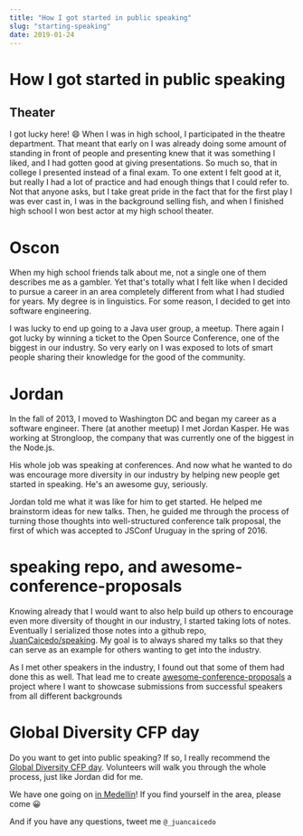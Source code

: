 ```yaml
---
title: "How I got started in public speaking"
slug: "starting-speaking"
date: 2019-01-24
---
```

# How I got started in public speaking
## Theater
I got lucky here! 😄
When I was in high school, I participated in the theatre department. That meant
that early on I was already doing some amount of standing in front of people and presenting
knew that it was something I liked, and I had gotten good at giving
presentations. So much so, that in college I presented instead of a final exam.
To one extent I felt good at it, but really I had a lot of practice and had
enough things that I could refer to. Not that anyone asks, but I take great
pride in the fact that for the first play I was ever cast in, I was in the
background selling fish, and when I finished high school I won best actor at my
high school theater.
# Oscon
When my high school friends talk about me, not a single one of them describes me
as a gambler. Yet that's totally what I felt like when I decided to pursue a
career in an area completely different from what I had studied for years. My
degree is in linguistics. For some reason, I decided to get into software
engineering.

I was lucky to end up going to a Java user group, a meetup. There again I got
lucky by winning a ticket to the Open Source Conference, one of the biggest in
our industry. So very early on I was exposed to lots of smart people sharing
their knowledge for the good of the community.
# Jordan
In the fall of 2013, I moved to Washington DC and began my career as a software
engineer. There (at another meetup) I met Jordan Kasper. He was working at
Strongloop, the company that was currently one of the biggest in the Node.js.

His whole job was speaking at conferences. And now what he wanted to do was
encourage more diversity in our industry by helping new people get started in
speaking. He's an awesome guy, seriously.

Jordan told me what it was like for him to get started. He helped me brainstorm
ideas for new talks. Then, he guided me through the process of turning those
thoughts into well-structured conference talk proposal, the first of which was
accepted to JSConf Uruguay in the spring of 2016.
# speaking repo, and awesome-conference-proposals
Knowing already that I would want to also help build up others to encourage even
more diversity of thought in our industry, I started taking lots of notes.
Eventually I serialized those notes into a github repo,
[JuanCaicedo/speaking](https://github.com/JuanCaicedo/awesome-conference-proposals).
My goal is to always shared my talks so that they can serve as an example for
others wanting to get into the industry.

As I met other speakers in the industry, I found out that some of them had done
this as well. That lead me to create
[awesome-conference-proposals](https://github.com/JuanCaicedo/awesome-conference-proposals)
a project where I want to showcase submissions from successful speakers from all
different backgrounds
# Global Diversity CFP day
Do you want to get into public speaking? If so, I really recommend the [Global
Diversity CFP day](https://www.globaldiversitycfpday.com/). Volunteers will
walk you through the whole process, just like Jordan did for me.

We have one going on [in
Medellín](https://www.globaldiversitycfpday.com/events/126)! If you find
yourself in the area, please come 😀

And if you have any questions, tweet me `@_juancaicedo`
